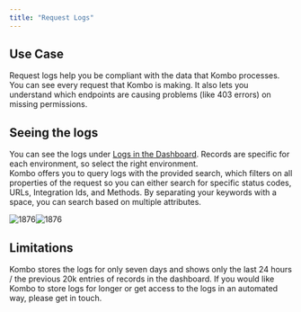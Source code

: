 ```yaml
---
title: "Request Logs"
---
```


## Use Case

Request logs help you be compliant with the data that Kombo processes. You can
see every request that Kombo is making. It also lets you understand which
endpoints are causing problems (like 403 errors) on missing permissions.

## Seeing the logs

You can see the logs under [Logs in the Dashboard](https://app.kombo.dev/logs).
Records are specific for each environment, so select the right environment.  
Kombo offers you to query logs with the provided search, which filters on all
properties of the request so you can either search for specific status codes,
URLs, Integration Ids, and Methods. By separating your keywords with a space,
you can search based on multiple attributes.

![1876](/images/d312132-1bbca588d8ce64278e3450179fde8566640b32b283a585da8385c45bf2529843.png "1bbca588d8ce64278e3450179fde8566640b32b283a585da8385c45bf2529843.png")![1876](/images/d312132-1bbca588d8ce64278e3450179fde8566640b32b283a585da8385c45bf2529843.png "Click to close...")

## Limitations

Kombo stores the logs for only seven days and shows only the last 24 hours / the
previous 20k entries of records in the dashboard. If you would like Kombo to
store logs for longer or get access to the logs in an automated way, please get
in touch.
